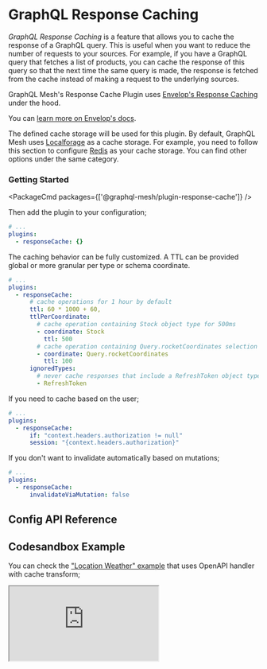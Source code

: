 
# GraphQL Response Caching

*GraphQL Response Caching* is a feature that allows you to cache the response of a GraphQL query. This is useful when you want to reduce the number of requests to your sources. For example, if you have a GraphQL query that fetches a list of products, you can cache the response of this query so that the next time the same query is made, the response is fetched from the cache instead of making a request to the underlying sources.

GraphQL Mesh's Response Cache Plugin uses [Envelop's Response Caching](https://www.envelop.dev/docs/guides/adding-a-graphql-response-cache) under the hood.

You can [learn more on Envelop's docs](https://www.envelop.dev/docs/guides/adding-a-graphql-response-cache).

The defined cache storage will be used for this plugin. By default, GraphQL Mesh uses [Localforage](https://www.the-guild.dev/graphql/mesh/docs/cache/localforage) as a cache storage.
For example, you need to follow this section to configure [Redis](https://www.the-guild.dev/graphql/mesh/docs/cache/redis) as your cache storage.
You can find other options under the same category.

### Getting Started

<PackageCmd packages={['@graphql-mesh/plugin-response-cache']} />

Then add the plugin to your configuration;

```yaml
# ...
plugins:
  - responseCache: {}
```

The caching behavior can be fully customized. A TTL can be provided global or more granular per type or schema coordinate.

```yaml
# ...
plugins:
  - responseCache:
      # cache operations for 1 hour by default
      ttl: 60 * 1000 + 60,
      ttlPerCoordinate:
        # cache operation containing Stock object type for 500ms
        - coordinate: Stock
          ttl: 500
        # cache operation containing Query.rocketCoordinates selection for 100ms
        - coordinate: Query.rocketCoordinates
          ttl: 100
      ignoredTypes:
        # never cache responses that include a RefreshToken object type
        - RefreshToken
```

If you need to cache based on the user;

```yaml
# ...
plugins:
  - responseCache:
      if: "context.headers.authorization != null"
      session: "{context.headers.authorization}"
```

If you don't want to invalidate automatically based on mutations;

```yaml
# ...
plugins:
  - responseCache:
      invalidateViaMutation: false
```

## Config API Reference


<API />

## Codesandbox Example

You can check the ["Location Weather" example](https://github.com/Urigo/graphql-mesh/tree/master/examples/openapi-location-weather/) that uses OpenAPI handler with cache transform;

<iframe
  src="https://codesandbox.io/embed/github/Urigo/graphql-mesh/tree/master/examples/openapi-location-weather?fontsize=14&hidenavigation=1&theme=dark&module=%2F.meshrc.yml"
  className="mt-6 w-full h-[500px] rounded-md"
  title="typescript-location-weather-example"
  allow="geolocation; microphone; camera; midi; vr; accelerometer; gyroscope; payment; ambient-light-sensor; encrypted-media; usb"
  sandbox="allow-modals allow-forms allow-popups allow-scripts allow-same-origin"
/>

